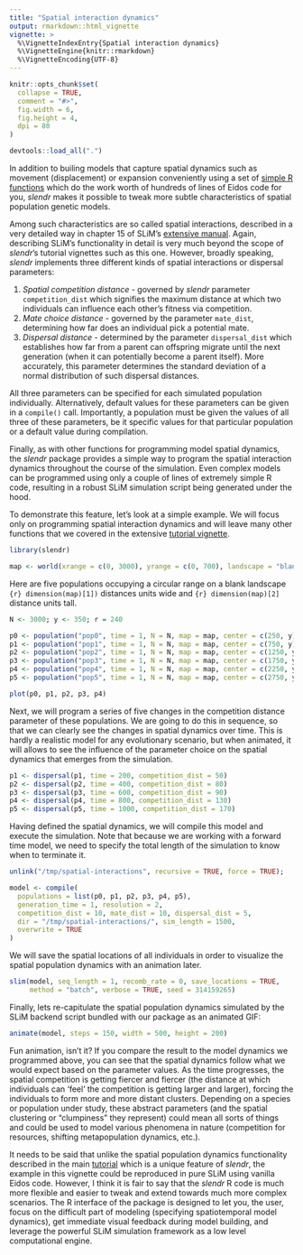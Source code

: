 ```yaml
---
title: "Spatial interaction dynamics"
output: rmarkdown::html_vignette
vignette: >
  %\VignetteIndexEntry{Spatial interaction dynamics}
  %\VignetteEngine{knitr::rmarkdown}
  %\VignetteEncoding{UTF-8}
---
```


```r
knitr::opts_chunk$set(
  collapse = TRUE,
  comment = "#>",
  fig.width = 6,
  fig.height = 4,
  dpi = 80
)
```

```r
devtools::load_all(".")
```

In addition to builing models that capture spatial dynamics such as movement (displacement) or expansion conveniently using a set of [simple R functions](../reference/index.html#section-population-dynamics) which do the work worth of hundreds of lines of Eidos code for you, *slendr* makes it possible to tweak more subtle characteristics of spatial population genetic models.

Among such characteristics are so called spatial interactions, described in a very detailed way in chapter 15 of SLiM's [extensive manual](http://benhaller.com/slim/SLiM_Manual.pdf). Again, describing SLiM's functionality in detail is very much beyond the scope of *slendr*'s tutorial vignettes such as this one. However, broadly speaking, *slendr* implements three different kinds of spatial interactions or dispersal parameters:

1.  *Spatial competition distance* - governed by *slendr* parameter `competition_dist` which signifies the maximum distance at which two individuals can influence each other's fitness via competition.
2.  *Mate choice* *distance* - governed by the parameter `mate_dist`, determining how far does an individual pick a potential mate.
3.  *Dispersal distance* - determined by the parameter `dispersal_dist` which establishes how far from a parent can offspring migrate until the next generation (when it can potentially become a parent itself). More accurately, this parameter determines the standard deviation of a normal distribution of such dispersal distances.

All three parameters can be specified for each simulated population individually. Alternatively, default values for these parameters can be given in a `compile()` call. Importantly, a population must be given the values of all three of these parameters, be it specific values for that particular population or a default value during compilation.

Finally, as with other functions for programming model spatial dynamics, the *slendr* package provides a simple way to program the spatial interaction dynamics throughout the course of the simulation. Even complex models can be programmed using only a couple of lines of extremely simple R code, resulting in a robust SLiM simulation script being generated under the hood.

To demonstrate this feature, let's look at a simple example. We will focus only on programming spatial interaction dynamics and will leave many other functions that we covered in the extensive [tutorial vignette](slendr.html).

```r
library(slendr)
```

```r
map <- world(xrange = c(0, 3000), yrange = c(0, 700), landscape = "blank")
```

Here are five populations occupying a circular range on a blank landscape `{r} dimension(map)[1])` distances units wide and `{r} dimension(map)[2]` distance units tall.

```r
N <- 3000; y <- 350; r = 240

p0 <- population("pop0", time = 1, N = N, map = map, center = c(250, y), radius = r)
p1 <- population("pop1", time = 1, N = N, map = map, center = c(750, y), radius = r)
p2 <- population("pop2", time = 1, N = N, map = map, center = c(1250, y), radius = r)
p3 <- population("pop3", time = 1, N = N, map = map, center = c(1750, y), radius = r)
p4 <- population("pop4", time = 1, N = N, map = map, center = c(2250, y), radius = r)
p5 <- population("pop5", time = 1, N = N, map = map, center = c(2750, y), radius = r)

plot(p0, p1, p2, p3, p4)
```

Next, we will program a series of five changes in the competition distance parameter of these populations. We are going to do this in sequence, so that we can clearly see the changes in spatial dynamics over time. This is hardly a realistic model for any evolutionary scenario, but when animated, it will allows to see the influence of the parameter choice on the spatial dynamics that emerges from the simulation.

```r
p1 <- dispersal(p1, time = 200, competition_dist = 50)
p2 <- dispersal(p2, time = 400, competition_dist = 80)
p3 <- dispersal(p3, time = 600, competition_dist = 90)
p4 <- dispersal(p4, time = 800, competition_dist = 130)
p5 <- dispersal(p5, time = 1000, competition_dist = 170)
```

Having defined the spatial dynamics, we will compile this model and execute the simulation. Note that because we are working with a forward time model, we need to specify the total length of the simulation to know when to terminate it.

```r
unlink("/tmp/spatial-interactions", recursive = TRUE, force = TRUE); 
```

```r
model <- compile(
  populations = list(p0, p1, p2, p3, p4, p5),
  generation_time = 1, resolution = 2,
  competition_dist = 10, mate_dist = 10, dispersal_dist = 5,
  dir = "/tmp/spatial-interactions/", sim_length = 1500,
  overwrite = TRUE
)
```

We will save the spatial locations of all individuals in order to visualize the spatial population dynamics with an animation later.

```r
slim(model, seq_length = 1, recomb_rate = 0, save_locations = TRUE,
     method = "batch", verbose = TRUE, seed = 314159265)
```

Finally, lets re-capitulate the spatial population dynamics simulated by the SLiM backend script bundled with our package as an animated GIF:

```r
animate(model, steps = 150, width = 500, height = 200)
```

Fun animation, isn't it? If you compare the result to the model dynamics we programmed above, you can see that the spatial dynamics follow what we would expect based on the parameter values. As the time progresses, the spatial competition is getting fiercer and fiercer (the distance at which individuals can 'feel' the competition is getting larger and larger), forcing the individuals to form more and more distant clusters. Depending on a species or population under study, these abstract parameters (and the spatial clustering or "clumpiness" they represent) could mean all sorts of things and could be used to model various phenomena in nature (competition for resources, shifting metapopulation dynamics, etc.).

It needs to be said that unlike the spatial population dynamics functionality described in the main [tutorial](slendr.html) which is a unique feature of _slendr_, the example in this vignette could be reproduced in pure SLiM using vanilla Eidos code. However, I think it is fair to say that the _slendr_ R code is much more flexible and easier to tweak and extend towards much more complex scenarios. The R interface of the package is designed to let you, the user, focus on the difficult part of modeling (specifying spatiotemporal model dynamics), get immediate visual feedback during model building, and leverage the powerful SLiM simulation framework as a low level computational engine.
